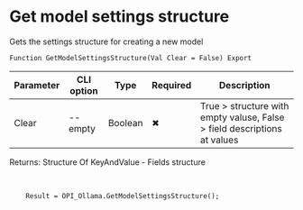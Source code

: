 ﻿---
sidebar_position: 9
---


# Get model settings structure
 Gets the settings structure for creating a new model



`Function GetModelSettingsStructure(Val Clear = False) Export`

  | Parameter | CLI option | Type | Required | Description |
  |-|-|-|-|-|
  | Clear | --empty | Boolean | &#x2716; | True > structure with empty valuse, False > field descriptions at values |

  
  Returns:  Structure Of KeyAndValue - Fields structure

<br/>




```bsl title="1C:Enterprise/OneScript code example"
    Result = OPI_Ollama.GetModelSettingsStructure();
```
 




